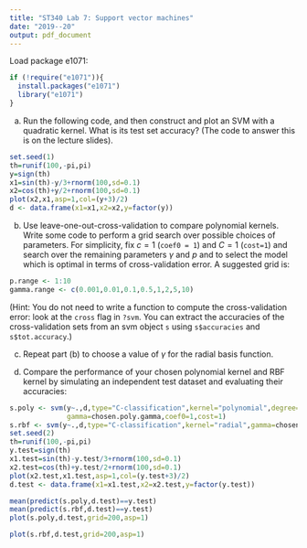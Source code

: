 ```yaml
---
title: "ST340 Lab 7: Support vector machines"
date: "2019--20"
output: pdf_document
---
```


Load package e1071:
```r
if (!require("e1071")){
  install.packages("e1071")
  library("e1071")
}
```

(a) Run the following code, and then construct and plot an SVM with a quadratic kernel. What is its test set accuracy? (The code to answer this is on the lecture slides).
```r
set.seed(1)
th=runif(100,-pi,pi)
y=sign(th)
x1=sin(th)-y/3+rnorm(100,sd=0.1)
x2=cos(th)+y/2+rnorm(100,sd=0.1)
plot(x2,x1,asp=1,col=(y+3)/2)
d <- data.frame(x1=x1,x2=x2,y=factor(y))
```

(b) Use leave-one-out-cross-validation to compare polynomial kernels. Write some code to perform a grid search over possible choices of parameters. For simplicity, fix $c = 1$ (`coef0 = 1`) and $C = 1$ (`cost=1`) and search over the remaining parameters $\gamma$ and $p$ and to select the model which is optimal in terms of cross-validation error. A suggested grid is:
```r
p.range <- 1:10
gamma.range <- c(0.001,0.01,0.1,0.5,1,2,5,10)
```
(Hint: You do not need to write a function to compute the cross-validation error: look at the `cross` flag in `?svm`. You can extract the accuracies of the cross-validation sets from an svm object `s` using `s$accuracies` and `s$tot.accuracy`.)

(c) Repeat part (b) to choose a value of $\gamma$ for the radial basis function.

(d) Compare the performance of your chosen polynomial kernel and RBF kernel by simulating an independent test dataset and evaluating their accuracies:
```r
s.poly <- svm(y~.,d,type="C-classification",kernel="polynomial",degree=chosen.p,
              gamma=chosen.poly.gamma,coef0=1,cost=1)
s.rbf <- svm(y~.,d,type="C-classification",kernel="radial",gamma=chosen.rbf.gamma,cost=1)
set.seed(2)
th=runif(100,-pi,pi)
y.test=sign(th)
x1.test=sin(th)-y.test/3+rnorm(100,sd=0.1)
x2.test=cos(th)+y.test/2+rnorm(100,sd=0.1)
plot(x2.test,x1.test,asp=1,col=(y.test+3)/2)
d.test <- data.frame(x1=x1.test,x2=x2.test,y=factor(y.test))

mean(predict(s.poly,d.test)==y.test)
mean(predict(s.rbf,d.test)==y.test)
plot(s.poly,d.test,grid=200,asp=1)
```

```r
plot(s.rbf,d.test,grid=200,asp=1)
```